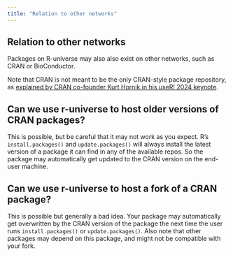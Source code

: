 ```yaml
---
title: "Relation to other networks"
---
```


## Relation to other networks

Packages on R-universe may also also exist on other networks, such as CRAN or BioConductor.

Note that CRAN is not meant to be the only CRAN-style package repository, as [explained by CRAN co-founder Kurt Hornik in his useR! 2024 keynote](https://static.sched.com/hosted_files/userconf2024/41/user2024_CRAN.pdf#page=8).

## Can we use r-universe to host older versions of CRAN packages?

This is possible, but be careful that it may not work as you expect. 
R's `install.packages()` and `update.packages()` will always install the latest version of a package it can find in any of the available repos. 
So the package may automatically get updated to the CRAN version on the end-user machine.

## Can we use r-universe to host a fork of a CRAN package?

This is possible but generally a bad idea. 
Your package may automatically get overwritten by the CRAN version of the package the next time the user runs `install.packages()` or `update.packages()`. 
Also note that other packages may depend on this package, and might not be compatible with your fork.
